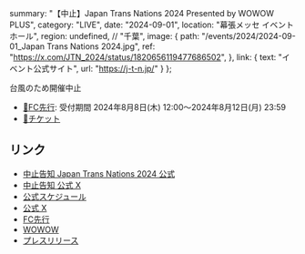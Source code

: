   summary: "【中止】Japan Trans Nations 2024 Presented by WOWOW PLUS",
  category: "LIVE",
  date: "2024-09-01",
  location: "幕張メッセ イベントホール",
  region: undefined, // "千葉",
  image: {
    path: "/events/2024/2024-09-01_Japan Trans Nations 2024.jpg",
    ref: "https://x.com/JTN_2024/status/1820656119477686502",
  },
  link: {
    text: "イベント公式サイト",
    url: "https://j-t-n.jp/"
  }
};

台風のため開催中止

* [🎫FC先行](https://takanekofc.com/topics/public/_/ppe7wr1oklkstt83.html): 受付期間  2024年8月8日(木) 12:00～2024年8月12日(月) 23:59
* [🎫チケット](https://t.pia.jp/pia/event/event.do?eventBundleCd=b2453275)

## リンク

- [中止告知 Japan Trans Nations 2024 公式](https://x.com/JTN_2024/status/1828628583922966712)
- [中止告知 公式 X](https://x.com/takanenofficial/status/1828636120327815463)
- [公式スケジュール](https://takanenonadeshiko.jp/events/event/japan-trans-nations-2024-presented-by-wowow-plus/)
- [公式 X](https://x.com/takanenofficial/status/1820666132074008580)
- [FC先行](https://takanekofc.com/topics/public/_/ppe7wr1oklkstt83.html)
- [WOWOW](https://www.wowowplus.jp/entertainment/event/jtn2024/)
- [プレスリリース](https://prtimes.jp/main/html/rd/p/000000290.000084776.html)
